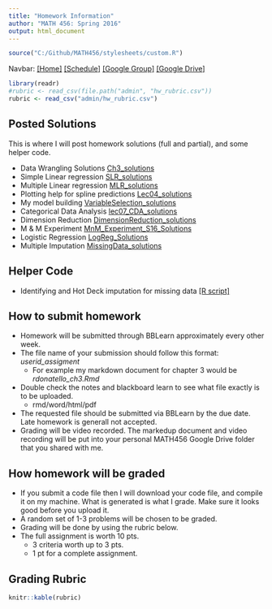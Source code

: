 ```yaml
---
title: "Homework Information"
author: "MATH 456: Spring 2016"
output: html_document
---
```


```r
source("C:/Github/MATH456/stylesheets/custom.R")
```

Navbar: [[Home]](index.html) [[Schedule]](Schedule.html) [[Google Group]](https://groups.google.com/forum/#!forum/csuc_stat)  [[Google Drive]](https://drive.google.com/a/mail.csuchico.edu/folderview?id=0B83Z8_sNw3KPcnVrYzVFRHUtcHM&usp=sharing)



```r
library(readr)
#rubric <- read_csv(file.path("admin", "hw_rubric.csv"))
rubric <- read_csv("admin/hw_rubric.csv")
```
## Posted Solutions
This is where I will post homework solutions (full and partial), and some helper code.

* Data Wrangling Solutions [Ch3_solutions](notes/solutions/ch3_solutions.html)
* Simple Linear regression [SLR_solutions](notes/solutions/SLR_solutions.html)
* Multiple Linear regression [MLR_solutions](notes/solutions/MLR_solutions.html)
* Plotting help for spline predictions [Lec04_solutions](notes/solutions/Lec04_solutions.html)
* My model building [VariableSelection_solutions](notes/solutions/VariableSelection_solutions.html)
* Categorical Data Analysis [lec07_CDA_solutions](notes/solutions/lec07_CDA_solutions.html)
* Dimension Reduction [DimensionReduction_solutions](notes/solutions/DimensionReduction_solutions.html)
* M & M Experiment [MnM_Experiment_S16_Solutions](notes/solutions/MnM_Experiment_S16_Solutions.html)
* Logistic Regression [LogReg_Solutions](notes/solutions/LogReg_Solutions.html)
* Multiple Imputation [MissingData_solutions](notes/solutions/MissingData_solutions.html)

## Helper Code
* Identifying and Hot Deck imputation for missing data [[R script]](notes/QuickIDandHDImputeMissing.R)

## How to submit homework
* Homework will be submitted through BBLearn approximately every other week.
* The file name of your submission should follow this format: _userid_assigment_
    - For example my markdown document for chapter 3 would be _rdonatello_ch3.Rmd_
* Double check the notes and blackboard learn to see what file exactly is to be uploaded. 
    - rmd/word/html/pdf 
* The requested file should be submitted via BBLearn by the due date. 
  Late homework is generall not accepted. 
* Grading will be video recorded. The markedup document and video recording 
  will be put into your personal MATH456 Google Drive folder that you shared with me. 

      
## How homework will be graded
* If you submit a code file then I will download your code file, and compile
  it on my machine. What is generated is what I grade. 
  Make sure it looks good before you upload it. 
* A random set of 1-3 problems will be chosen to be graded. 
* Grading will be done by using the rubric below. 
* The full assignment is worth 10 pts.
    - 3 criteria worth up to 3 pts. 
    - 1 pt for a complete assignment. 

## Grading Rubric
```r
knitr::kable(rubric)
```